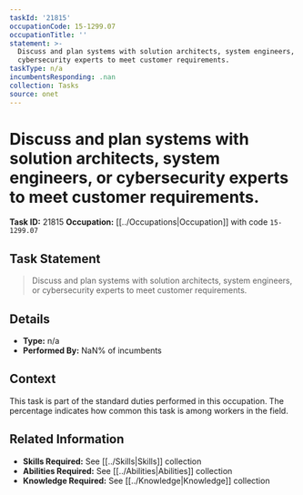 ```yaml
---
taskId: '21815'
occupationCode: 15-1299.07
occupationTitle: ''
statement: >-
  Discuss and plan systems with solution architects, system engineers, or
  cybersecurity experts to meet customer requirements.
taskType: n/a
incumbentsResponding: .nan
collection: Tasks
source: onet
---
```

# Discuss and plan systems with solution architects, system engineers, or cybersecurity experts to meet customer requirements.

**Task ID:** 21815
**Occupation:** [[../Occupations|Occupation]] with code `15-1299.07`

## Task Statement

> Discuss and plan systems with solution architects, system engineers, or cybersecurity experts to meet customer requirements.

## Details

- **Type:** n/a
- **Performed By:** NaN% of incumbents

## Context

This task is part of the standard duties performed in this occupation. The percentage indicates how common this task is among workers in the field.

## Related Information

- **Skills Required:** See [[../Skills|Skills]] collection
- **Abilities Required:** See [[../Abilities|Abilities]] collection
- **Knowledge Required:** See [[../Knowledge|Knowledge]] collection
